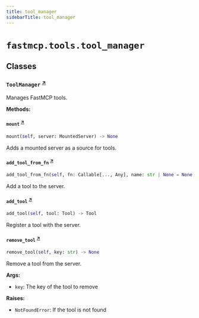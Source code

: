 ```yaml
---
title: tool_manager
sidebarTitle: tool_manager
---
```


# `fastmcp.tools.tool_manager`

## Classes

### `ToolManager` <sup><a href="https://github.com/jlowin/fastmcp/blob/main/src/fastmcp/tools/tool_manager.py#L22" target="_blank">↗</a></sup>


Manages FastMCP tools.


**Methods:**

#### `mount` <sup><a href="https://github.com/jlowin/fastmcp/blob/main/src/fastmcp/tools/tool_manager.py#L46" target="_blank">↗</a></sup>

```python
mount(self, server: MountedServer) -> None
```

Adds a mounted server as a source for tools.


#### `add_tool_from_fn` <sup><a href="https://github.com/jlowin/fastmcp/blob/main/src/fastmcp/tools/tool_manager.py#L113" target="_blank">↗</a></sup>

```python
add_tool_from_fn(self, fn: Callable[..., Any], name: str | None = None, description: str | None = None, tags: set[str] | None = None, annotations: ToolAnnotations | None = None, serializer: Callable[[Any], str] | None = None, exclude_args: list[str] | None = None) -> Tool
```

Add a tool to the server.


#### `add_tool` <sup><a href="https://github.com/jlowin/fastmcp/blob/main/src/fastmcp/tools/tool_manager.py#L142" target="_blank">↗</a></sup>

```python
add_tool(self, tool: Tool) -> Tool
```

Register a tool with the server.


#### `remove_tool` <sup><a href="https://github.com/jlowin/fastmcp/blob/main/src/fastmcp/tools/tool_manager.py#L159" target="_blank">↗</a></sup>

```python
remove_tool(self, key: str) -> None
```

Remove a tool from the server.

**Args:**
- `key`: The key of the tool to remove

**Raises:**
- `NotFoundError`: If the tool is not found

